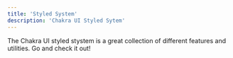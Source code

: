 ```yaml
---
title: 'Styled System'
description: 'Chakra UI Styled Sytem'
---
```


The Chakra UI styled stystem is a great collection of different features and
utilities. Go and check it out!

<FeaturesOverview />
